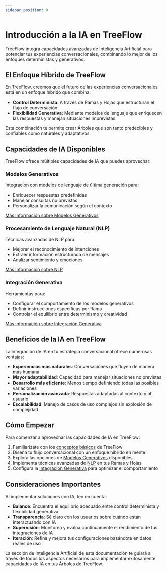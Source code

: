 ```yaml
---
sidebar_position: 0
---
```


# Introducción a la IA en TreeFlow


<FutureFeatureNotice version="v0.3" />

TreeFlow integra capacidades avanzadas de Inteligencia Artificial para potenciar tus experiencias conversacionales, combinando lo mejor de los enfoques deterministas y generativos.

## El Enfoque Híbrido de TreeFlow

En TreeFlow, creemos que el futuro de las experiencias conversacionales está en un enfoque híbrido que combina:

- **Control Determinista**: A través de Ramas y Hojas que estructuran el flujo de conversación
- **Flexibilidad Generativa**: Mediante modelos de lenguaje que enriquecen las respuestas y manejan situaciones imprevistas

Esta combinación te permite crear Árboles que son tanto predecibles y confiables como naturales y adaptativos.

## Capacidades de IA Disponibles

TreeFlow ofrece múltiples capacidades de IA que puedes aprovechar:

### Modelos Generativos

Integración con modelos de lenguaje de última generación para:
- Enriquecer respuestas predefinidas
- Manejar consultas no previstas
- Personalizar la comunicación según el contexto

[Más información sobre Modelos Generativos](/docs/InteligenciaArtificial/ModelosGenerativos)

### Procesamiento de Lenguaje Natural (NLP)

Técnicas avanzadas de NLP para:
- Mejorar el reconocimiento de intenciones
- Extraer información estructurada de mensajes
- Analizar sentimiento y emociones

[Más información sobre NLP](/docs/InteligenciaArtificial/NLP)

### Integración Generativa

Herramientas para:
- Configurar el comportamiento de los modelos generativos
- Definir instrucciones específicas por Rama
- Controlar el equilibrio entre determinismo y creatividad

[Más información sobre Integración Generativa](/docs/InteligenciaArtificial/IntegracionGenerativa)

## Beneficios de la IA en TreeFlow

La integración de IA en tu estrategia conversacional ofrece numerosas ventajas:

- **Experiencias más naturales**: Conversaciones que fluyen de manera más humana
- **Mayor adaptabilidad**: Capacidad para manejar situaciones no previstas
- **Desarrollo más eficiente**: Menos tiempo definiendo todas las posibles variaciones
- **Personalización avanzada**: Respuestas adaptadas al contexto y al usuario
- **Escalabilidad**: Manejo de casos de uso complejos sin explosión de complejidad

## Cómo Empezar

Para comenzar a aprovechar las capacidades de IA en TreeFlow:

1. Familiarízate con los [conceptos básicos](/docs/Fundamentos/Terminologia) de TreeFlow
2. Diseña tu flujo conversacional con un enfoque híbrido en mente
3. Explora las opciones de [Modelos Generativos](/docs/InteligenciaArtificial/ModelosGenerativos) disponibles
4. Implementa técnicas avanzadas de [NLP](/docs/InteligenciaArtificial/NLP) en tus Ramas y Hojas
5. Configura la [Integración Generativa](/docs/InteligenciaArtificial/IntegracionGenerativa) para optimizar el comportamiento

## Consideraciones Importantes

Al implementar soluciones con IA, ten en cuenta:

- **Balance**: Encuentra el equilibrio adecuado entre control determinista y flexibilidad generativa
- **Transparencia**: Sé claro con los usuarios sobre cuándo están interactuando con IA
- **Supervisión**: Monitorea y evalúa continuamente el rendimiento de tus integraciones de IA
- **Iteración**: Refina y mejora tus configuraciones basándote en datos reales de uso

La sección de Inteligencia Artificial de esta documentación te guiará a través de todos los aspectos necesarios para implementar exitosamente capacidades de IA en tus Árboles de TreeFlow.
